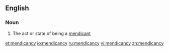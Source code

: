 ==English==
===Noun===
{{en-noun|-}}

#The act or state of being a [[mendicant]]

[[et:mendicancy]]
[[io:mendicancy]]
[[ru:mendicancy]]
[[vi:mendicancy]]
[[zh:mendicancy]]